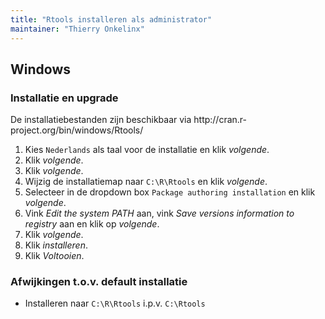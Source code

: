 ```yaml
---
title: "Rtools installeren als administrator"
maintainer: "Thierry Onkelinx"
---
```


## Windows

### Installatie en upgrade

De installatiebestanden zijn beschikbaar via http://cran.r-project.org/bin/windows/Rtools/

1. Kies `Nederlands` als taal voor de installatie en klik _volgende_.
1. Klik _volgende_.
1. Klik _volgende_.
1. Wijzig de installatiemap naar `C:\R\Rtools` en klik _volgende_.
1. Selecteer in de dropdown box `Package authoring installation` en klik _volgende_.
1. Vink _Edit the system PATH_ aan, vink _Save versions information to registry_ aan en klik op _volgende_.
1. Klik _volgende_.
1. Klik _installeren_.
1. Klik _Voltooien_.

### Afwijkingen t.o.v. default installatie

- Installeren naar `C:\R\Rtools` i.p.v. `C:\Rtools`
